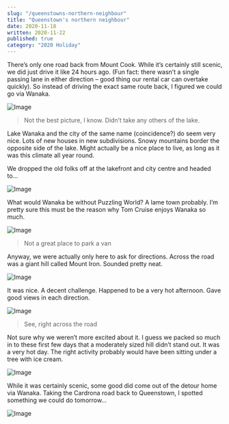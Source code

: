```yaml
---
slug: "/queenstowns-northern-neighbour"
title: "Queenstown's northern neighbour"
date: 2020-11-18
written: 2020-11-22
published: true
category: "2020 Holiday"
---
```


There’s only one road back from Mount Cook. While it’s certainly still scenic, we did just drive it like 24 hours ago. (Fun fact: there wasn’t a single passing lane in either direction – good thing our rental car can overtake quickly). So instead of driving the exact same route back, I figured we could go via Wanaka.

![Image](img_20201118_140702.jpg)

> Not the best picture, I know. Didn’t take any others of the lake.

Lake Wanaka and the city of the same name (coincidence?) do seem very nice. Lots of new houses in new subdivisions. Snowy mountains border the opposite side of the lake. Might actually be a nice place to live, as long as it was this climate all year round.

We dropped the old folks off at the lakefront and city centre and headed to…

![Image](img_20201118_142229.jpg)

What would Wanaka be without Puzzling World? A lame town probably. I’m pretty sure this must be the reason why Tom Cruise enjoys Wanaka so much.

![Image](img_20201118_142311.jpg)

> Not a great place to park a van

Anyway, we were actually only here to ask for directions. Across the road was a giant hill called Mount Iron. Sounded pretty neat.

![Image](img_20201118_145803.jpg)

It was nice. A decent challenge. Happened to be a very hot afternoon. Gave good views in each direction.

![Image](img_20201118_151404.jpg)

> See, right across the road

Not sure why we weren’t more excited about it. I guess we packed so much in to these first few days that a moderately sized hill didn’t stand out. It was a very hot day. The right activity probably would have been sitting under a tree with ice cream.

![Image](img_20201118_153410.jpg)

While it was certainly scenic, some good did come out of the detour home via Wanaka. Taking the Cardrona road back to Queenstown, I spotted something we could do tomorrow…

![Image](img_20201118_164350.jpg)